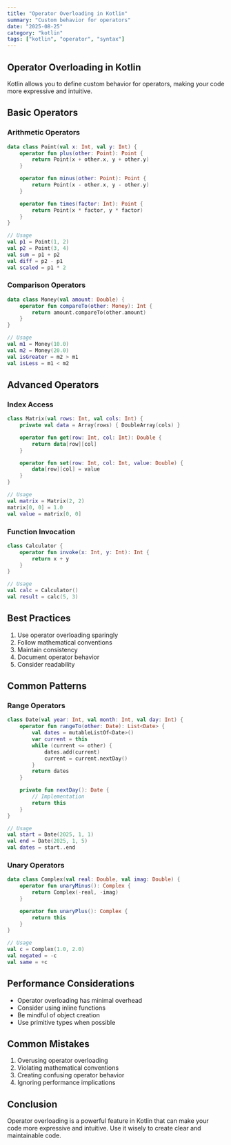 ```yaml
---
title: "Operator Overloading in Kotlin"
summary: "Custom behavior for operators"
date: "2025-08-25"
category: "kotlin"
tags: ["kotlin", "operator", "syntax"]
---
```


## Operator Overloading in Kotlin

Kotlin allows you to define custom behavior for operators, making your code more expressive and intuitive.

## Basic Operators

### Arithmetic Operators

```kotlin
data class Point(val x: Int, val y: Int) {
    operator fun plus(other: Point): Point {
        return Point(x + other.x, y + other.y)
    }

    operator fun minus(other: Point): Point {
        return Point(x - other.x, y - other.y)
    }

    operator fun times(factor: Int): Point {
        return Point(x * factor, y * factor)
    }
}

// Usage
val p1 = Point(1, 2)
val p2 = Point(3, 4)
val sum = p1 + p2
val diff = p2 - p1
val scaled = p1 * 2
```

### Comparison Operators

```kotlin
data class Money(val amount: Double) {
    operator fun compareTo(other: Money): Int {
        return amount.compareTo(other.amount)
    }
}

// Usage
val m1 = Money(10.0)
val m2 = Money(20.0)
val isGreater = m2 > m1
val isLess = m1 < m2
```

## Advanced Operators

### Index Access

```kotlin
class Matrix(val rows: Int, val cols: Int) {
    private val data = Array(rows) { DoubleArray(cols) }

    operator fun get(row: Int, col: Int): Double {
        return data[row][col]
    }

    operator fun set(row: Int, col: Int, value: Double) {
        data[row][col] = value
    }
}

// Usage
val matrix = Matrix(2, 2)
matrix[0, 0] = 1.0
val value = matrix[0, 0]
```

### Function Invocation

```kotlin
class Calculator {
    operator fun invoke(x: Int, y: Int): Int {
        return x + y
    }
}

// Usage
val calc = Calculator()
val result = calc(5, 3)
```

## Best Practices

1. Use operator overloading sparingly
2. Follow mathematical conventions
3. Maintain consistency
4. Document operator behavior
5. Consider readability

## Common Patterns

### Range Operators

```kotlin
class Date(val year: Int, val month: Int, val day: Int) {
    operator fun rangeTo(other: Date): List<Date> {
        val dates = mutableListOf<Date>()
        var current = this
        while (current <= other) {
            dates.add(current)
            current = current.nextDay()
        }
        return dates
    }

    private fun nextDay(): Date {
        // Implementation
        return this
    }
}

// Usage
val start = Date(2025, 1, 1)
val end = Date(2025, 1, 5)
val dates = start..end
```

### Unary Operators

```kotlin
data class Complex(val real: Double, val imag: Double) {
    operator fun unaryMinus(): Complex {
        return Complex(-real, -imag)
    }

    operator fun unaryPlus(): Complex {
        return this
    }
}

// Usage
val c = Complex(1.0, 2.0)
val negated = -c
val same = +c
```

## Performance Considerations

- Operator overloading has minimal overhead
- Consider using inline functions
- Be mindful of object creation
- Use primitive types when possible

## Common Mistakes

1. Overusing operator overloading
2. Violating mathematical conventions
3. Creating confusing operator behavior
4. Ignoring performance implications

## Conclusion

Operator overloading is a powerful feature in Kotlin that can make your code more expressive and intuitive. Use it wisely to create clear and maintainable code.
